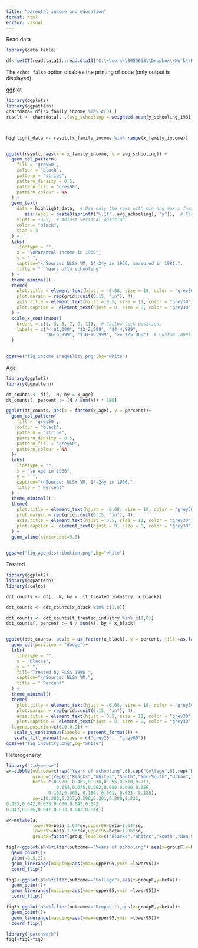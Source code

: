 ---
title: "parental_income_and_education"
format: html
editor: visual
---

Read data

```{r}
library(data.table)

df<-setDT(readstata13::read.dta13("C:\\Users\\B059633\\Dropbox\\Work\\Research\\Projects\\Minimum Wages\\data\\tempdata\\analysisdata.dta"))
```

The `echo: false` option disables the printing of code (only output is displayed).

ggplot

```{r}
library(ggplot2)
library(ggpattern)
chartdata= df[!x_family_income %in% c(0),]
result <- chartdata[, .(avg_schooling = weighted.mean(y_schooling_1981,x_weight_1966, na.rm = TRUE)), by = x_family_income]



highlight_data <- result[x_family_income %in% range(x_family_income)]


ggplot(result, aes(x = x_family_income, y = avg_schooling)) + 
  geom_col_pattern(
    fill = 'grey50',
    colour = "black",
    pattern = "stripe",
    pattern_density = 0.5,
    pattern_fill = 'grey60',
    pattern_colour = NA
  ) +
  geom_text(
    data = highlight_data,  # Use only the rows with min and max x_family_income
       aes(label = paste0(sprintf("%.1f", avg_schooling), "y")),  # Format to 1 decimal and append "y"
    vjust = -0.5,  # Adjust vertical position
    color = "black",
    size = 3
  ) +
  labs(
    linetype = "",
    x = "\nParental income in 1966",
    y = " ",
    caption="\nSource: NLSY YM, 14-24y in 1966, measured in 1981.",
    title = "  Years of\n schooling"
  ) +
  theme_minimal() +
  theme(
    plot.title = element_text(hjust = -0.08, size = 10, color = "grey30"),
    plot.margin = rep(grid::unit(0.15, "in"), 4),
    axis.title = element_text(hjust = 0.5, size = 11, color = "grey30"),
    plot.caption =  element_text(hjust = 0, size = 8, color = "grey30"),
  ) +
  scale_x_continuous(
    breaks = c(1, 3, 5, 7, 9, 11),  # Custom tick positions
    labels = c("< $1,000", "$2-2,999", "$4-4,999",
               "$6-6,999", "$10-10,999", ">= $25,000")  # Custom labels
  )

  
ggsave("fig_income_inequality.png",bg="white")
```


Age 
```{r}
library(ggplot2)
library(ggpattern)

dt_counts <- df[, .N, by = x_age]
dt_counts[, percent := (N / sum(N)) * 100]

ggplot(dt_counts, aes(x = factor(x_age), y = percent))+ 
  geom_col_pattern(
    fill = 'grey50',
    colour = "black",
    pattern = "stripe",
    pattern_density = 0.5,
    pattern_fill = 'grey60',
    pattern_colour = NA
  )+
  labs(
    linetype = "",
    x = "\n Age in 1966",
    y = " ",
    caption="\nSource: NLSY YM, 14-24y in 1966.",
    title = " Percent"
  ) +
  theme_minimal() +
  theme(
    plot.title = element_text(hjust = -0.08, size = 10, color = "grey30"),
    plot.margin = rep(grid::unit(0.15, "in"), 4),
    axis.title = element_text(hjust = 0.5, size = 11, color = "grey30"),
    plot.caption =  element_text(hjust = 0, size = 8, color = "grey30"),
  ) +
  geom_vline(xintercept=5.5)

  
ggsave("fig_age_distribution.png",bg="white")
```




Treated 
```{r}
library(ggplot2)
library(ggpattern)
library(scales)

ddt_counts <- df[, .N, by = .(t_treated_industry, x_black)]

ddt_counts <- ddt_counts[x_black %in% c(1,0)]

ddt_counts <- ddt_counts[t_treated_industry %in% c(1,0)]
ddt_counts[, percent := N / sum(N), by = x_black]


ggplot(ddt_counts, aes(x = as.factor(x_black), y = percent, fill =as.factor(t_treated_industry) ))+ 
  geom_col(position = "dodge")+
  labs(
    linetype = "",
    x = "Blacks",
    y = " ",
    fill="Treated by FLSA 1966 ",
    caption="\nSource: NLSY YM.",
    title = " Percent"
  ) +
  theme_minimal() +
  theme(
    plot.title = element_text(hjust = -0.08, size = 10, color = "grey30"),
    plot.margin = rep(grid::unit(0.15, "in"), 4),
    axis.title = element_text(hjust = 0.5, size = 11, color = "grey30"),
    plot.caption =  element_text(hjust = 0, size = 8, color = "grey30"),
  legend.position=c(0.9,0.9)) +
   scale_y_continuous(labels = percent_format()) +
   scale_fill_manual(values = c("grey20",  "grey80")) 
ggsave("fig_industry.png",bg="white")
```



Heterogeneity

```{r}
library("tidyverse")
a<-tibble(outcome=c(rep("Years of schooling",6),rep("College",6),rep("Dropout",6)),
          group=c(rep(c("Blacks","Whites","South","Non-South","Urban","Rural"),3)),
          beta= c(0.920, 0.461,0.938,0.255,0.510,0.711,
                   0.044,0.075,0.062,0.080,0.090,0.056,
               -0.102,0.063,-0.160,-0.001,-0.025,-0.128),
          se=c(0.380,0.237,0.290,0.201,0.280,0.231,
0.055,0.042,0.053,0.030,0.045,0.042,
0.047,0.026,0.047,0.033,0.043,0.044))

a<-mutate(a,
          lower90=beta-1.64*se,upper90=beta+1.64*se,
          lower95=beta-1.96*se,upper95=beta+1.96*se,
          groupF=factor(group,levels=c("Blacks","Whites","South","Non-South","Urban","Rural")))

fig1<-ggplot(a%>%filter(outcome=="Years of schooling"),aes(x=groupF,y=beta))+
  geom_point()+
  ylim(-0.5,2)+
  geom_linerange(mapping=aes(ymax=upper95,ymin =lower95))+
  coord_flip()

fig2<-ggplot(a%>%filter(outcome=="College"),aes(x=groupF,y=beta))+
  geom_point()+
  geom_linerange(mapping=aes(ymax=upper95,ymin =lower95))+
  coord_flip()

fig3<-ggplot(a%>%filter(outcome=="Dropout"),aes(x=groupF,y=beta))+
  geom_point()+
  geom_linerange(mapping=aes(ymax=upper95,ymin =lower95))+
  coord_flip()

library("patchwork")
fig1+fig2+fig3

```


